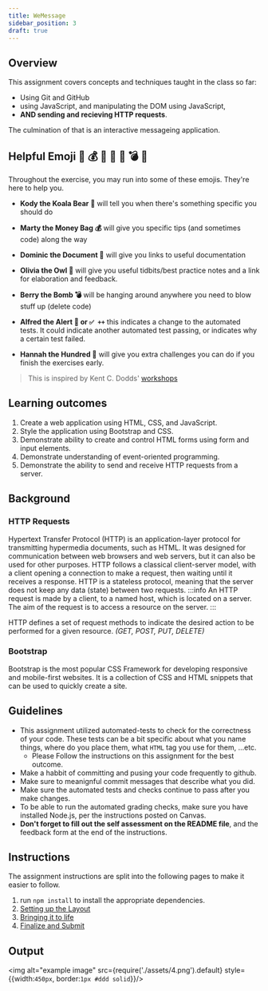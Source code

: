 ```yaml
---
title: WeMessage
sidebar_position: 3
draft: true
---
```

## Overview
This assignment covers concepts and techniques taught in the class so far:
- Using Git and GitHub
- using JavaScript, and manipulating the DOM using JavaScript,
- **AND sending and recieving HTTP requests**.

The culmination of that is an interactive messageing application.

## Helpful Emoji 🐨 💰 💯 🦉 📜 💣 🚨
Throughout the exercise, you may run into some of these emojis. They're here to help you.
* **Kody the Koala Bear 🐨** will tell you when there's something specific you should do
* **Marty the Money Bag 💰** will give you specific tips (and sometimes code) along the way
* **Dominic the Document 📜** will give you links to useful documentation
* **Olivia the Owl 🦉** will give you useful tidbits/best practice notes and a link for elaboration and feedback.
* **Berry the Bomb 💣** will be hanging around anywhere you need to blow stuff up (delete code)
* **Alfred the Alert 🚨 or `✅ ++`** this indicates a change to the automated tests. It could indicate another automated test passing, or indicates why a certain test failed.

* **Hannah the Hundred 💯** will give you extra challenges you can do if you finish the exercises early.

> This is inspired by Kent C. Dodds' [workshops](https://github.com/kentcdodds/react-workshop-app/tree/main/example/react-fundamentals#helpful-emoji-------) 

## Learning outcomes
1. Create a web application using HTML, CSS, and JavaScript.
2. Style the application using Bootstrap and CSS. 
3. Demonstrate ability to create and control HTML forms using form and input elements.
4. Demonstrate understanding of event-oriented programming.
6. Demonstrate the ability to send and receive HTTP requests from a server.

## Background
### HTTP Requests
Hypertext Transfer Protocol (HTTP) is an application-layer protocol for transmitting hypermedia documents, such as HTML. It was designed for communication between web browsers and web servers, but it can also be used for other purposes. HTTP follows a classical client-server model, with a client opening a connection to make a request, then waiting until it receives a response. HTTP is a stateless protocol, meaning that the server does not keep any data (state) between two requests.
:::info
An HTTP request is made by a client, to a named host, which is located on a server. The aim of the request is to access a resource on the server.
:::

HTTP defines a set of request methods to indicate the desired action to be performed for a given resource. *(GET, POST, PUT, DELETE)*

### Bootstrap
Bootstrap is the most popular CSS Framework for developing responsive and mobile-first websites. It is a collection of CSS and HTML snippets that can be used to quickly create a site.

## Guidelines
* This assignment utilized automated-tests to check for the correctness of your code. These tests can be a bit specific about what you name things, where do you place them, what `HTML` tag you use for them, ...etc. 
  * Please Follow the instructions on this assignment for the best outcome.
* Make a habbit of committing and pusing your code frequently to github.
* Make sure to meanignful commit messages that describe what you did.
* Make sure the automated tests and checks continue to pass after you make changes.
* To be able to run the automated grading checks, make sure you have installed Node.js, per the instructions posted on Canvas.
* **Don't forget to fill out the self assessment on the README file**, and the feedback form at the end of the instructions.

## Instructions
The assignment instructions are split into the following pages to make it easier to follow.
1. run `npm install` to install the appropriate dependencies.
2. [Setting up the Layout](layout)
3. [Bringing it to life](javascript)
4. [Finalize and Submit](finalize)

## Output
<img alt="example image" src={require('./assets/4.png').default} style={{width:`450px`, border:`1px #ddd solid`}}/>